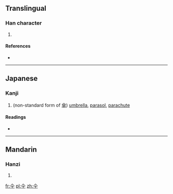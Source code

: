 ==Translingual==

===Han character===
{{Han char|rn=9|rad=人|as=02|sn=4|four=|canj=人十 (OJ), XX人十 (XXOJ)|ids=⿱[[人]][[十]]}}

# {{defn|Han|sort=人02}}

====References====
* {{Han ref|kx=0092.051|dkj=00366|dj=0195.050|hdz=10103.060|uh=4ED0|ud=20176}}

----

==Japanese==

===Kanji===
{{ja-kanji|grade=|rs=人02}}

# (non-standard form of [[傘]]) [[umbrella]], [[parasol]], [[parachute]]

====Readings====
* {{ja-readings|on=[[さん]] (san)|kun=[[かさ]] (kasa)}}

----

==Mandarin==

===Hanzi===
{{cmn-hanzi|pin=[[sǎn]] ([[san3]])|wg=san<sup>3</sup>}}

# {{defn|lang=cmn|sort=人02}}

[[fr:仐]]
[[pl:仐]]
[[zh:仐]]